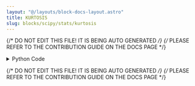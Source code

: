 ```yaml
---
layout: "@/layouts/block-docs-layout.astro"
title: KURTOSIS
slug: blocks/scipy/stats/kurtosis
---
```


{/* DO NOT EDIT THIS FILE! IT IS BEING AUTO GENERATED */}
{/* PLEASE REFER TO THE CONTRIBUTION GUIDE ON THE DOCS PAGE */}


<PythonDocsDisplay docstring={docstring} />

<details>
<summary>Python Code</summary>

```python
from flojoy import OrderedPair, flojoy, Matrix, Scalar
import numpy as np
from collections import namedtuple
from typing import Literal

import scipy.stats


@flojoy
def KURTOSIS(
    default: OrderedPair | Matrix,
    axis: int = 0,
    fisher: bool = True,
    bias: bool = True,
    nan_policy: str = "propagate",
    keepdims: bool = False,
) -> OrderedPair | Matrix | Scalar:
    """The KURTOSIS node is based on a numpy or scipy function.

    The description of that function is as follows:

        Compute the kurtosis (Fisher or Pearson) of a dataset.

        Kurtosis is the fourth central moment divided by the square of the variance.
        If Fisher's definition is used, then 3.0 is subtracted from the result to give 0.0 for a normal distribution.

        If bias is False then the kurtosis is calculated using k statistics to eliminate bias coming from biased moment estimators

        Use `kurtosistest` to see if result is close enough to normal.

    Parameters
    ----------
    a : array
        Data for which the kurtosis is calculated.
    axis : int or None, default: 0
        If an int, the axis of the input along which to compute the statistic.
        The statistic of each axis-slice (e.g. row) of the input will appear in a
        corresponding element of the output.
        If None, the input will be raveled before computing the statistic.
    fisher : bool, optional
        If True, Fisher's definition is used (normal ==> 0.0).
        If False, Pearson's definition is used (normal ==> 3.0).
    bias : bool, optional
        If False, then the calculations are corrected for statistical bias.
    nan_policy : {'propagate', 'omit', 'raise'}
        Defines how to handle input NaNs.
        - propagate : if a NaN is present in the axis slice (e.g. row) along
        which the  statistic is computed, the corresponding entry of the output will be NaN.
        - omit : NaNs will be omitted when performing the calculation.
        If insufficient data remains in the axis slice along which the
        statistic is computed, the corresponding entry of the output will be NaN.
        - raise : if a NaN is present, a ValueError will be raised.
    keepdims : bool, default: False
        If this is set to True, the axes which are reduced are left
        in the result as dimensions with size one. With this option,
        the result will broadcast correctly against the input array.

    Returns
    -------
    DataContainer
        type 'ordered pair', 'scalar', or 'matrix'
    """

    result = scipy.stats.kurtosis(
        a=default.y,
        axis=axis,
        fisher=fisher,
        bias=bias,
        nan_policy=nan_policy,
        keepdims=keepdims,
    )

    if isinstance(result, np.ndarray):
        result = OrderedPair(x=default.x, y=result)
    else:
        assert isinstance(
            result, np.number | float | int
        ), f"Expected np.number, float or int for result, got {type(result)}"
        result = Scalar(c=float(result))

    return result

```

[Find this Flojoy Block on GitHub](https://github.com/flojoy-ai/blocks/blob/main/blocks/SCIPY/STATS/KURTOSIS/KURTOSIS.py)

</details>

{/* DO NOT EDIT THIS FILE! IT IS BEING AUTO GENERATED */}
{/* PLEASE REFER TO THE CONTRIBUTION GUIDE ON THE DOCS PAGE */}

